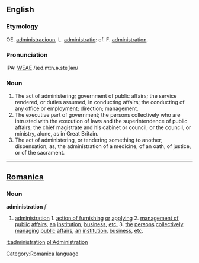 ==English==
===Etymology===
OE. [[administracioun]], L. [[administratio]]: cf. F. [[administration]].

===Pronunciation===
IPA: [[WEAE]] /æd.mɪn.ə.steˈʃən/

===Noun===
# The act of administering; government of public affairs; the service rendered, or duties assumed, in conducting  affairs; the conducting of any office or employment; direction; management.
# The executive part of government; the persons collectively  who are intrusted with the execution of laws and the  superintendence of public affairs; the chief magistrate  and his cabinet or council; or the council, or ministry, alone, as in Great Britain.
#  The act of administering, or tendering something to another; dispensation; as, the administration of a medicine, of an oath, of justice, or of the sacrament.
----

==[[Romanica]]==
[[Category:Romanica language]]
===Noun===
<b>administration</b> ''f''
#[[administration]] 1. [[action of furnishing]] [[or]] [[applying]] 2. [[management of public]] [[affairs]], [[an]] [[institution]], [[business]], [[etc.]] 3. [[the]] [[persons]] [[collectively]] [[managing]] [[public]] [[affairs]], [[an]] [[institution]], [[business]], [[etc]].

[[it:administration]]
[[pl:Administration]]